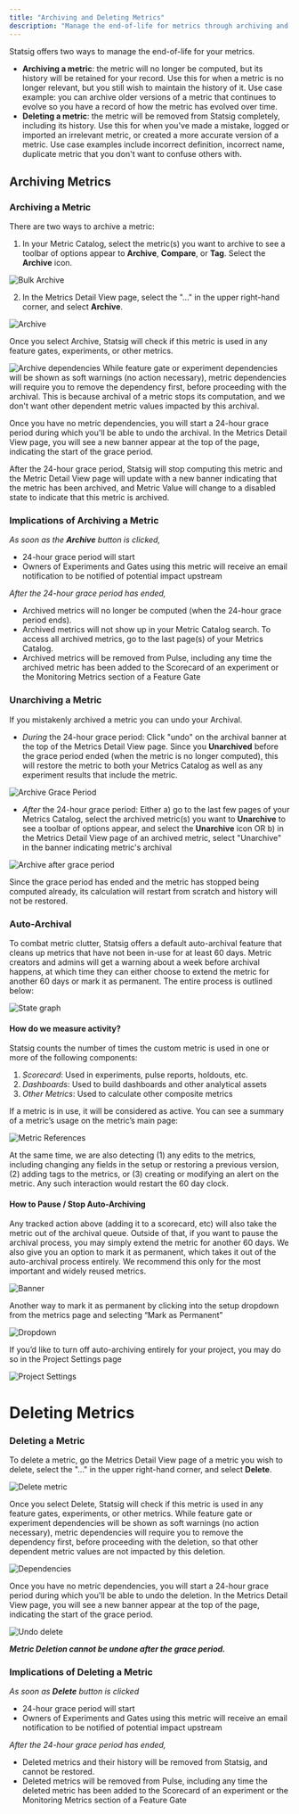 ```yaml
---
title: "Archiving and Deleting Metrics"
description: "Manage the end-of-life for metrics through archiving and deletion options in Statsig."
---
```


Statsig offers two ways to manage the end-of-life for your metrics. 
- **Archiving a metric**: the metric will no longer be computed, but its history will be retained for your record. Use this for when a metric is no longer relevant, but you still wish to maintain the history of it. Use case example: you can archive older versions of a metric that continues to evolve so you have a record of how the metric has evolved over time.
- **Deleting a metric**: the metric will be removed from Statsig completely, including its history. Use this for when you've made a mistake, logged or imported an irrelevant metric, or created a more accurate version of a metric. Use case examples include incorrect definition, incorrect name, duplicate metric that you don't want to confuse others with. 

## Archiving Metrics 

### Archiving a Metric 
There are two ways to archive a metric: 
1) In your Metric Catalog, select the metric(s) you want to archive to see a toolbar of options appear to **Archive**, **Compare**, or **Tag**. Select the **Archive** icon.
<Frame>
  <img src="/images/metrics/bulk-archive.png" alt="Bulk Archive" />
</Frame>

2) In the Metrics Detail View page, select the "..." in the upper right-hand corner, and select **Archive**. 
<Frame>
  <img src="/images/metrics/archive-menu.png" alt="Archive" />
</Frame>

Once you select Archive, Statsig will check if this metric is used in any feature gates, experiments, or other metrics. 
<Frame>
  <img src="/images/metrics/archive-dependencies.png" alt="Archive dependencies" />
</Frame>
While feature gate or experiment dependencies will be shown as soft warnings (no action necessary), metric dependencies will require you to remove the dependency first, before proceeding with the archival. This is because archival of a metric stops its computation, and we don't want other dependent metric values impacted by this archival.

Once you have no metric dependencies, you will start a 24-hour grace period during which you'll be able to undo the archival. In the Metrics Detail View page, you will see a new banner appear at the top of the page, indicating the start of the grace period. 

After the 24-hour grace period, Statsig will stop computing this metric and the Metric Detail View page will update with a new banner indicating that the metric has been archived, and Metric Value will change to a disabled state to indicate that this metric is archived.

### Implications of Archiving a Metric 
_As soon as the **Archive** button is clicked,_
- 24-hour grace period will start
- Owners of Experiments and Gates using this metric will receive an email notification to be notified of potential impact upstream

_After the 24-hour grace period has ended,_
- Archived metrics will no longer be computed (when the 24-hour grace period ends). 
- Archived metrics will not show up in your Metric Catalog search. To access all archived metrics, go to the last page(s) of your Metrics Catalog. 
- Archived metrics will be removed from Pulse, including any time the archived metric has been added to the Scorecard of an experiment or the Monitoring Metrics section of a Feature Gate 

### Unarchiving a Metric
If you mistakenly archived a metric you can undo your Archival. 
- _During_ the 24-hour grace period: Click "undo" on the archival banner at the top of the Metrics Detail View page. Since you **Unarchived** before the grace period ended (when the metric is no longer computed), this will restore the  metric to both your Metrics Catalog as well as any experiment results that include the metric.  
<Frame>
  <img src="/images/metrics/archive-grace-period.png" alt="Archive Grace Period" />
</Frame>

- _After_ the 24-hour grace period: Either a) go to the last few pages of your Metrics Catalog, select the archived metric(s) you want to **Unarchive** to see a toolbar of options appear, and select the **Unarchive** icon OR b) in the Metrics Detail View page of an archived metric, select "Unarchive" in the banner indicating metric's archival
<Frame>
  <img src="/images/metrics/archive-after-grace-period.png" alt="Archive after grace period" />
</Frame>

Since the grace period has ended and the metric has stopped being computed already, its calculation will restart from scratch and history will not be restored. 

### Auto-Archival

To combat metric clutter, Statsig offers a default auto-archival feature that cleans up metrics that have not been in-use for at least 60 days. Metric creators and admins will get a warning about a week before archival happens, at which time they can either choose to extend the metric for another 60 days or mark it as permanent. The entire process is outlined below:

<Frame>
  <img src="/images/metrics/auto-archival-state-graph.png" alt="State graph" />
</Frame>

#### How do we measure activity?

Statsig counts the number of times the custom metric is used in one or more of the following components:
1. *Scorecard*: Used in experiments, pulse reports, holdouts, etc.
2. *Dashboards*: Used to build dashboards and other analytical assets
3. *Other Metrics*: Used to calculate other composite metrics

If a metric is in use, it will be considered as active. You can see a summary of a metric’s usage on the metric’s main page:

<Frame>
  <img src="/images/metrics/metric-references.png" alt="Metric References" />
</Frame>

At the same time, we are also detecting (1) any edits to the metrics, including changing any fields in the setup or restoring a previous version, (2) adding tags to the metrics, or (3) creating or modifying an alert on the metric. Any such interaction would restart the 60 day clock.

#### How to Pause / Stop Auto-Archiving

Any tracked action above (adding it to a scorecard, etc) will also take the metric out of the archival queue. Outside of that, if you want to pause the archival process, you may simply extend the metric for another 60 days. We also give you an option to mark it as permanent, which takes it out of the auto-archival process entirely. We recommend this only for the most important and widely reused metrics.

<Frame>
  <img src="/images/metrics/archival-banner.png" alt="Banner" />
</Frame>


Another way to mark it as permanent by clicking into the setup dropdown from the metrics page and selecting “Mark as Permanent”

<Frame>
  <img src="/images/metrics/mark-permanent-dropdown.png" alt="Dropdown" />
</Frame>

If you’d like to turn off auto-archiving entirely for your project, you may do so in the Project Settings page

<Frame>
  <img src="/images/metrics/auto-archiving-project-settings.png" alt="Project Settings" />
</Frame>


# Deleting Metrics 

### Deleting a Metric 
To delete a metric, go the Metrics Detail View page of a metric you wish to delete, select the "..." in the upper right-hand corner, and select **Delete**. 
<Frame>
  <img src="/images/metrics/delete-metric-menu.png" alt="Delete metric" />
</Frame>

Once you select Delete, Statsig will check if this metric is used in any feature gates, experiments, or other metrics. While feature gate or experiment dependencies will be shown as soft warnings (no action necessary), metric dependencies will require you to remove the dependency first, before proceeding with the deletion, so that other dependent metric values are not impacted by this deletion.
<Frame>
  <img src="/images/metrics/delete-dependencies.png" alt="Dependencies" />
</Frame>


Once you have no metric dependencies, you will start a 24-hour grace period during which you'll be able to undo the deletion. In the Metrics Detail View page, you will see a new banner appear at the top of the page, indicating the start of the grace period. 
<Frame>
  <img src="/images/metrics/undo-delete.png" alt="Undo delete" />
</Frame>


_**Metric Deletion cannot be undone after the grace period.**_


### Implications of Deleting a Metric
_As soon as **Delete** button is clicked_
- 24-hour grace period will start
- Owners of Experiments and Gates using this metric will receive an email notification to be notified of potential impact upstream

_After the 24-hour grace period has ended,_
- Deleted metrics and their history will be removed from Statsig, and cannot be restored. 
- Deleted metrics will be removed from Pulse, including any time the deleted metric has been added to the Scorecard of an experiment or the Monitoring Metrics section of a Feature Gate 



